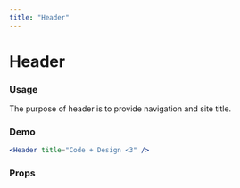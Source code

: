 ```yaml
---
title: "Header"
---
```



# Header

### Usage

The purpose of header is to provide navigation and site title.

### Demo

```jsx
<Header title="Code + Design <3" />
```

### Props

<Table
  propTypes={propTypesToObject({
    propTypes: Header.propTypes
  })}
/>
